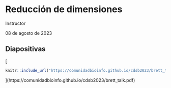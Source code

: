 # Reducción de dimensiones

Instructor

08 de agosto de 2023

## Diapositivas

[
```r
knitr::include_url("https://comunidadbioinfo.github.io/cdsb2023/brett_talk.pdf", height = "380px")
```
](https://comunidadbioinfo.github.io/cdsb2023/brett_talk.pdf)
